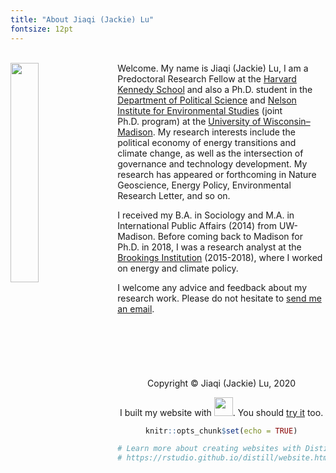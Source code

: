 ```yaml
---
title: "About Jiaqi (Jackie) Lu"
fontsize: 12pt
---
```

<br>
<img src="jlu.jpg" style="width:30%; margin-right: 20px" align="left">
Welcome. My name is Jiaqi (Jackie) Lu, I am a Predoctoral Research Fellow at the [Harvard Kennedy School](https://www.belfercenter.org/) and also a Ph.D. student in the [Department of Political Science](https://polisci.wisc.edu/) and [Nelson Institute for Environmental Studies](https://nelson.wisc.edu/) (joint Ph.D. program) at the [University of Wisconsin–Madison](https://www.wisc.edu/). My research interests include the political economy of energy transitions and climate change, as well as the intersection of governance and technology development. My research has appeared or forthcoming in Nature Geoscience, Energy Policy, Environmental Research Letter, and so on. 

I received my B.A. in Sociology and M.A. in International Public Affairs (2014) from UW-Madison. Before coming back to Madison for Ph.D. in 2018, I was a research analyst at the [Brookings Institution](https://www.brookings.edu/) (2015-2018), where I worked on energy and climate policy. 

I welcome any advice and feedback about my research work. Please do not hesitate to [send me an email](mailto:jackie.lu@wisc.edu).
<br>
<br>
<br>
<br>
<br>
<br>
<br>
<center> Copyright © Jiaqi (Jackie) Lu, 2020
<center>  I built my website with <img src="images/rstudio-logo.png" width="30">. You should [try it](https://rmarkdown.rstudio.com/) too.
```r
knitr::opts_chunk$set(echo = TRUE)

# Learn more about creating websites with Distill at:
# https://rstudio.github.io/distill/website.html

```

